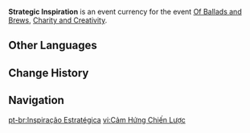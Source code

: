 {{Item Infobox
|id           = 000150
|image        = Item Strategic Inspiration.png
|type         = Event Items
|group        = Event Currencies
|event        = Of Ballads and Brews
|quality      = 3
|description  = Materials that contain various theories and case studies related to mercantile practice.<br>To those with the appropriate experience, every page and every word is filled with possible inspiration for ways to improve.
|source1      = Obtained from [[Of Ballads and Brews/Charity and Creativity|Charity and Creativity]]
}}
'''Strategic Inspiration''' is an event currency for the event [[Of Ballads and Brews]], [[Of Ballads and Brews/Charity and Creativity|Charity and Creativity]].

==Other Languages==
{{Other Languages
|default_hidden = 1
|en      = Strategic Inspiration
|zhs     = 巧策灵感
|zhs_rm  = Qiǎocè Línggǎn
|zht     = 巧策靈感
|zht_rm  = Qiǎocè Línggǎn
|ja      = 戦略的インスピレーション
|ja_rm   = Senryakuteki Insupireeshon
|ko      = 전략적 영감
|ko_rm   = Jeonryakjeok Yeonggam
|es      = Inspiración estratégica
|fr      = Inspiration stratégique
|ru      = Стратегическое вдохновение
|th      = Strategic Inspiration
|vi      = Cảm Hứng Chiến Lược
|de      = Strategische Inspiration
|id      = Strategic Inspiration
|pt      = Inspiração Estratégica
}}

==Change History==
{{Change History|3.1}}

==Navigation==
{{Precious Navbox|Currency}}

[[pt-br:Inspiração Estratégica]]
[[vi:Cảm Hứng Chiến Lược]]